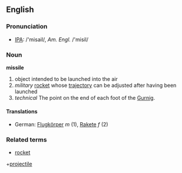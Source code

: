 ==English==
===Pronunciation===
*[[IPA]]: /'misail/, ''Am. Engl.'' /'misil/
===Noun===
'''missile'''
# object intended to be launched into the air
# ''military'' [[rocket]] whose [[trajectory]] can be adjusted after having been launched
# ''technical'' The point on the end of each foot of the [[Gurnig]].
====Translations====
*German: [[Flugkörper]] ''m'' (1), [[Rakete]] ''f'' (2)
===Related terms===
*[[rocket]]
+[[projectile]]
